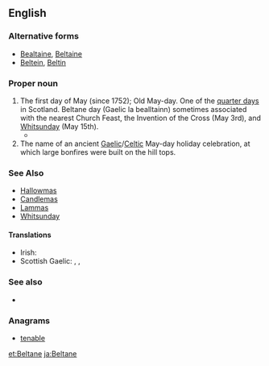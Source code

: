 ==English==
{{wikipedia}}

===Alternative forms===
* [[Bealtaine]], [[Beltaine]]
* [[Beltein]], [[Beltin]]

<!-- format and uncomment:
===Etymology===
From the Celtic ''*belo-tanos'' "bright fire".
-->

===Proper noun===
{{en-proper noun}}

# The first day of May (since 1752); Old May-day. One of the [[quarter day]]s in Scotland. Beltane day (Gaelic la bealltainn) sometimes associated with the nearest Church Feast, the Invention of the Cross (May 3rd), and [[Whitsunday]] (May 15th).
#*{{quote-book
|year= 1424
|year_published= 1597
|author= [[w:James I of Scotland|James I of Scotland]]
|by= 
|title= The lawes and actes of parliament maid be King James the first and his successours kinges of Scotland
|url= http://books.google.com/books?id=OiNFAAAAcAAJ&pg=PP17
|original=
|chapter= 
|section = 
|isbn=
|edition= Edinburgh
|publisher= [[w:Robert Waldegrave|Robert Waldegrave]]
|location= 
|editor= 
|volume= 
|page= A3
|passage=  And quhair it be tainted that they big, and the Birdes be flowin, and the nest be funden in the Trees at '''''Beltane''''' the trees sal be foirfaulted to the King (bot gif they be redeemed fra him, throw them that they first perteined to) and hewin downe, and siue schillings to the King is unlaw.
}}
# The name of an ancient [[Gaelic]]/[[Celtic]] May-day holiday celebration, at which large bonfires were built on the hill tops.

===See Also===
* [[Hallowmas]]
* [[Candlemas]]
* [[Lammas]]
* [[Whitsunday]]

====Translations====
{{trans-top|holiday}}
* Irish: {{t-|ga|Lá Bealtaine|m}}
* Scottish Gaelic: {{t-|gd|Là Bealltainn|m}}, {{t-|gd|Là Buidhe Bealltainn|m}}, {{t-|gd|Bealltainn|f}}
{{trans-mid}}
{{trans-bottom}}

===See also===
* {{list:Wiccan Sabbats/en}}

===Anagrams===
* [[tenable#English|tenable]]

[[et:Beltane]]
[[ja:Beltane]]
